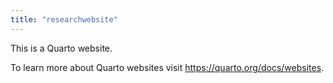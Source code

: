 ```yaml
---
title: "researchwebsite"
---
```


This is a Quarto website.

To learn more about Quarto websites visit <https://quarto.org/docs/websites>.
